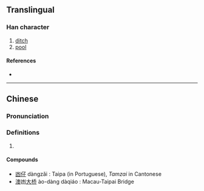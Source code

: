 {{also|幽|氹}}
{{character info/new}}
==Translingual==

===Han character===
{{Han char|rn=17|rad=凵|as=04|sn=6|four=|canj=UE,XUE|ids=⿶凵水}}

# [[ditch]]
# [[pool]]

====References====
* {{Han ref|kx=0135.151|hdz=31547.070|uh=51FC|ud=20988}}

----

==Chinese==
{{zh-forms}}

===Pronunciation===
{{zh-pron
|m=dàng
|c=tam5
|mc=
|oc=
|cat=n
}}

===Definitions===
{{zh-hanzi}}

# {{rfdef|lang=zh}}

====Compounds====
* [[凼仔]] dàngzǎi : Taipa (in Portuguese), ''Tamzai'' in Cantonese
* [[澳]]凼[[大]][[桥]] ào-dàng dàqiáo : Macau-Taipai Bridge